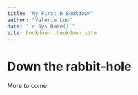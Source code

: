 ```yaml
--- 
title: "My First R Bookdown"
author: "Valerie Luo"
date: "`r Sys.Date()`"
site: bookdown::bookdown_site
---
```


# Down the rabbit-hole

More to come
